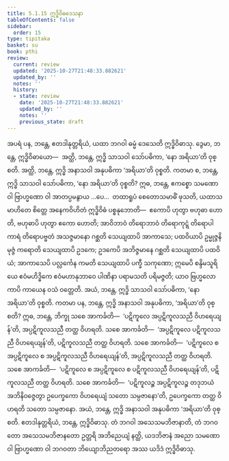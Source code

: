 ```yaml
---
title: 5.1.15 ဣဒ္ဓိဝိဓဒေသနာ
tableOfContents: false
sidebar:
  order: 15
type: tipitaka
basket: su
book: pthi
review:
  current: review
  updated: '2025-10-27T21:48:33.882621'
  updated_by: ''
  notes: ''
  history:
  - state: review
    date: '2025-10-27T21:48:33.882621'
    updated_by: ''
    notes: ''
    previous_state: draft
---
```



<ReviewStatus review={frontmatter.review} showDetails={true} />

<HypothesisAnnotation frontmatter={frontmatter} />

<DynamicBreadcrumb />

<Division number="159" book="pthi" e="ch" v="8" p="93">

<Paragraph number="322" book="pthi">
အပရံ ပန, ဘန္တေ, ဧတဒါနုတ္တရိယံ, ယထာ ဘဂဝါ ဓမ္မံ ဒေသေတိ ဣဒ္ဓိဝိဓာသု. ဒွေမာ, ဘန္တေ, ဣဒ္ဓိဝိဓာယော—  အတ္ထိ, ဘန္တေ, ဣဒ္ဓိ သာသဝါ သော်ပဓိကာ, ‘နော အရိယာ’တိ ဝုစ္စတိ. အတ္ထိ, ဘန္တေ, ဣဒ္ဓိ အနာသဝါ အနုပဓိကာ ‘အရိယာ’တိ ဝုစ္စတိ. ကတမာ စ, ဘန္တေ, ဣဒ္ဓိ သာသဝါ သော်ပဓိကာ, ‘နော အရိယာ’တိ ဝုစ္စတိ? ဣဓ, ဘန္တေ, ဧကစ္စော သမဏော ဝါ ဗြာဟ္မဏော ဝါ အာတပ္ပမနွာယ …ပေ…  တထာရူပံ စေတောသမာဓိံ ဖုသတိ, ယထာသမာဟိတေ စိတ္တေ အနေကဝိဟိတံ ဣဒ္ဓိဝိဓံ ပစ္စနုဘောတိ—  ဧကောပိ ဟုတွာ ဗဟုဓာ ဟောတိ, ဗဟုဓာပိ ဟုတွာ ဧကော ဟောတိ; အာဝိဘာဝံ တိရောဘာဝံ တိရောကုဋ္ဋံ တိရောပါကာရံ တိရောပဗ္ဗတံ အသဇ္ဇမာနော ဂစ္ဆတိ သေယျထာပိ အာကာသေ; ပထဝိယာပိ ဥမ္မုဇ္ဇနိမုဇ္ဇံ ကရောတိ သေယျထာပိ ဥဒကေ; ဥဒကေပိ အဘိဇ္ဇမာနေ ဂစ္ဆတိ သေယျထာပိ ပထဝိယံ; အာကာသေပိ ပလ္လင်္ကေန ကမတိ သေယျထာပိ ပက္ခီ သကုဏော; ဣမေပိ စန္ဒိမသူရိယေ ဧဝံမဟိဒ္ဓိကေ ဧဝံမဟာနုဘာဝေ ပါဏိနာ ပရာမသတိ ပရိမဇ္ဇတိ; ယာဝ ဗြဟ္မလောကာပိ ကာယေန ဝသံ ဝတ္တေတိ. အယံ, ဘန္တေ, ဣဒ္ဓိ သာသဝါ သော်ပဓိကာ, ‘နော အရိယာ’တိ ဝုစ္စတိ.
</Paragraph>

<Paragraph number="323" book="pthi">
ကတမာ ပန, ဘန္တေ, ဣဒ္ဓိ အနာသဝါ အနုပဓိကာ, ‘အရိယာ’တိ ဝုစ္စတိ? ဣဓ, ဘန္တေ, ဘိက္ခု သစေ အာကင်္ခတိ—  ‘ပဋိကူလေ အပ္ပဋိကူလသညီ ဝိဟရေယျန်’တိ, အပ္ပဋိကူလသညီ တတ္ထ ဝိဟရတိ. သစေ အာကင်္ခတိ—  ‘အပ္ပဋိကူလေ ပဋိကူလသညီ ဝိဟရေယျန်’တိ, ပဋိကူလသညီ တတ္ထ ဝိဟရတိ. သစေ အာကင်္ခတိ—  ‘ပဋိကူလေ စ အပ္ပဋိကူလေ စ အပ္ပဋိကူလသညီ ဝိဟရေယျန်’တိ, အပ္ပဋိကူလသညီ တတ္ထ ဝိဟရတိ. သစေ အာကင်္ခတိ—  ‘ပဋိကူလေ စ အပ္ပဋိကူလေ စ ပဋိကူလသညီ ဝိဟရေယျန်’တိ, ပဋိကူလသညီ တတ္ထ ဝိဟရတိ. သစေ အာကင်္ခတိ—  ‘ပဋိကူလဉ္စ အပ္ပဋိကူလဉ္စ တဒုဘယံ အဘိနိဝဇ္ဇေတွာ ဥပေက္ခကော ဝိဟရေယျံ သတော သမ္ပဇာနော’တိ, ဥပေက္ခကော တတ္ထ ဝိဟရတိ သတော သမ္ပဇာနော. အယံ, ဘန္တေ, ဣဒ္ဓိ အနာသဝါ အနုပဓိကာ ‘အရိယာ’တိ ဝုစ္စတိ. ဧတဒါနုတ္တရိယံ, ဘန္တေ, ဣဒ္ဓိဝိဓာသု. တံ ဘဂဝါ အသေသမဘိဇာနာတိ, တံ ဘဂဝတော အသေသမဘိဇာနတော ဥတ္တရိ အဘိညေယျံ နတ္ထိ, ယဒဘိဇာနံ အညော သမဏော ဝါ ဗြာဟ္မဏော ဝါ ဘဂဝတာ ဘိယျောဘိညတရော အဿ ယဒိဒံ ဣဒ္ဓိဝိဓာသု.
</Paragraph>
</Division>